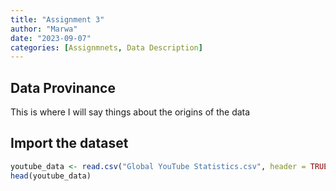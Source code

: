 ```yaml
---
title: "Assignment 3"
author: "Marwa"
date: "2023-09-07"
categories: [Assignmnets, Data Description]
---
```


## Data Provinance


This is where I will say things about the origins of the data 

## Import the dataset

```r
youtube_data <- read.csv("Global YouTube Statistics.csv", header = TRUE)
head(youtube_data)
```

